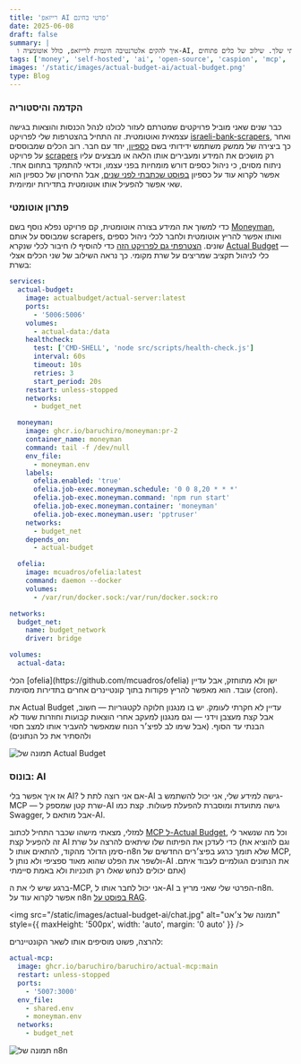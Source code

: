 ```yaml
---
title: 'רייזאפ AI פרטי בחינם'
date: 2025-06-08
draft: false
summary: |
  איך להקים אלטרנטיבה חינמית לרייזאפ, כולל אוטומציה ו-AI, על השרת הביתי שלך. שילוב של כלים פתוחים: Moneyman, Actual Budget, MCP ו-n8n, עם דגש על פרטיות ושליטה מלאה בנתונים.
tags: ['money', 'self-hosted', 'ai', 'open-source', 'caspion', 'mcp', 'n8n']
images: '/static/images/actual-budget-ai/actual-budget.png'
type: Blog
---
```


### הקדמה והיסטוריה

כבר שנים שאני מוביל פרויקטים שמטרתם לעזור לכולנו לנהל הכנסות והוצאות בגישה עצמאית ואוטומטית. זה התחיל בהצטרפות שלי לפרויקט [israeli-bank-scrapers](https://github.com/eshaham/israeli-bank-scrapers), ואחר כך ביצירה של ממשק משתמש ידידותי בשם [כספיון](https://caspion.org), יחד עם חבר.
רוב הכלים שמבוססים על פרויקט [scrapers](https://github.com/eshaham/israeli-bank-scrapers) רק מושכים את המידע ומעבירים אותו הלאה או מבצעים עליו ניתוח מסוים, כי ניהול כספים דורש מומחיות בפני עצמו, וכדאי להתמקד בתחום אחד.
אפשר לקרוא עוד על כספיון [בפוסט שכתבתי לפני שנים](/blog/caspion), אבל החיסרון של כספיון הוא שאי אפשר להפעיל אותו אוטומטית בתדירות יומיומית.

### פתרון אוטומטי

כדי למשוך את המידע בצורה אוטומטית, קם פרויקט נפלא נוסף בשם [Moneyman](https://github.com/daniel-hauser/moneyman), שמבוסס על אותם scrapers, ואותו אפשר להריץ אוטומטית ולחבר לכלי ניהול כספים שונים.
[הצטרפתי גם לפרויקט הזה](https://github.com/daniel-hauser/moneyman/pull/420) כדי להוסיף לו חיבור לכלי שנקרא [Actual Budget](https://actualbudget.org) — כלי לניהול תקציב שמריצים על שרת מקומי. כך נראה השילוב של שני הכלים אצלי בשרת:

```yaml
services:
  actual-budget:
    image: actualbudget/actual-server:latest
    ports:
      - '5006:5006'
    volumes:
      - actual-data:/data
    healthcheck:
      test: ['CMD-SHELL', 'node src/scripts/health-check.js']
      interval: 60s
      timeout: 10s
      retries: 3
      start_period: 20s
    restart: unless-stopped
    networks:
      - budget_net

  moneyman:
    image: ghcr.io/baruchiro/moneyman:pr-2
    container_name: moneyman
    command: tail -f /dev/null
    env_file:
      - moneyman.env
    labels:
      ofelia.enabled: 'true'
      ofelia.job-exec.moneyman.schedule: '0 0 8,20 * * *'
      ofelia.job-exec.moneyman.command: 'npm run start'
      ofelia.job-exec.moneyman.container: 'moneyman'
      ofelia.job-exec.moneyman.user: 'pptruser'
    networks:
      - budget_net
    depends_on:
      - actual-budget

  ofelia:
    image: mcuadros/ofelia:latest
    command: daemon --docker
    volumes:
      - /var/run/docker.sock:/var/run/docker.sock:ro

networks:
  budget_net:
    name: budget_network
    driver: bridge

volumes:
  actual-data:
```

<Note>
  הכלי [ofelia](https://github.com/mcuadros/ofelia) ישן ולא מתוחזק, אבל עדיין עובד. הוא מאפשר להריץ
  פקודות בתוך קונטיינרים אחרים בתדירות מסוימת (cron).
</Note>

את Actual Budget עדיין לא חקרתי לעומק. יש בו מנגנון חלוקה לקטגוריות — חשוב, אבל קצת מעצבן וידני — וגם מנגנון למעקב אחרי הוצאות קבועות וחוזרות שעוד לא הבנתי עד הסוף. (אבל שימו לב לפיצ׳ר הנוח שמאפשר להעביר אותו למצב חסוי ולהסתיר את כל הנתונים)

![תמונה של Actual Budget](/static/images/actual-budget-ai/actual-budget.png)

### בונוס: AI

אז איך אפשר בלי AI?
אם אני רוצה לתת ל-AI גישה למידע שלי, אני יכול להשתמש ב-MCP — שרת קטן שמספק ל-AI גישה מתועדת ומוסברת להפעלת פעולות. קצת כמו Swagger, אבל מותאם ל-AI.

למזלי, מצאתי מישהו שכבר התחיל לכתוב [MCP ל-Actual Budget](https://github.com/s-stefanov/actual-mcp), וכל מה שנשאר לי זה להפעיל קצת AI כדי לעדכן את הפיתוח שלו שיתאים להרצה על שרת (וגם להוציא את סימן הדולר מהקוד, להתאים אותו ל-n8n שלא תומך כרגע בפיצ׳רים החדשים של MCP, ולשפר את הפלט שהוא מאוד ספציפי ולא נותן ל-AI את הנתונים הגולמיים לעבוד איתם. אתם יכולים לנחש שאלו רק תוכניות ולא באמת סיימתי)

ברגע שיש לי את ה-MCP, אני יכול לחבר אותו ל-AI הפרטי שלי שאני מריץ ב-n8n. אפשר לקרוא עוד על n8n [בפוסט על RAG](/blog/ai-blog-chat).

<img
  src="/static/images/actual-budget-ai/chat.jpg"
  alt="תמונה של צ׳אט"
  style={{ maxHeight: '500px', width: 'auto', margin: '0 auto' }}
/>

להרצה, פשוט מוסיפים אותו לשאר הקונטיינרים:

```yaml
actual-mcp:
  image: ghcr.io/baruchiro/baruchiro/actual-mcp:main
  restart: unless-stopped
  ports:
    - '5007:3000'
  env_file:
    - shared.env
    - moneyman.env
  networks:
    - budget_net
```

![תמונה של n8n](/static/images/actual-budget-ai/n8n.png)
